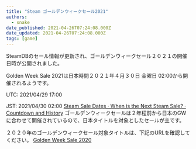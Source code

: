 ```yaml
---
title: "Steam ゴールデンウィークセール2021"
authors:
  - snake
date_published: 2021-04-26T07:24:08.000Z
date_updated: 2021-04-26T07:24:08.000Z
tags: [game]
---
```


SteamDBのセール情報が更新され、ゴールデンウィークセール２０２１の開催日時が公開されました。

Golden Week Sale 2021は日本時間２０２１年４月３０日 金曜日 02:00から開催されるようです。

UTC: 2021/04/29 17:00

JST: 2021/04/30 02:00
[Steam Sale Dates · When is the Next Steam Sale? · Countdown and History](https://steamdb.info/sales/history/)
ゴールデンウィークセールは２年程前から日本のGWに合わせて開催されているので、日本タイトルを対象としたセールが主です。

２０２０年のゴールデンウィークセール対象タイトルは、下記のURLを確認してください。
[Golden Week Sale 2020](https://store.steampowered.com/sale/GoldenWeek2020)
